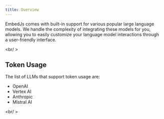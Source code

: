 ```yaml
---
title: Overview
---
```


EmbedJs comes with built-in support for various popular large language models. We handle the complexity of integrating these models for you, allowing you to easily customize your language model interactions through a user-friendly interface.

<CardGroup cols={4}>
    <Card title="OpenAI" href="/components/llms/openai" />
    <Card title="Azure OpenAI" href="/components/llms/azure-openai" />
    <Card title="Anthropic" href="/components/llms/anthropic" />
    <Card title="Ollama" href="/components/llms/ollama" />
    <Card title="Hugging Face" href="/components/llms/huggingface" />
    <Card title="Vertex AI" href="/components/llms/vertexai" />
    <Card title="Mistral AI" href="/components/llms/mistral" />
</CardGroup>

<br/ >

## Token Usage

The list of LLMs that support token usage are:

-   OpenAI
-   Vertex AI
-   Anthropic
-   Mistral AI

<br/ >

<Snippet file="missing-model-tip.mdx" />
